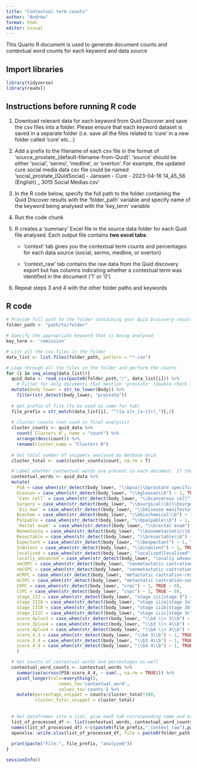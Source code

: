 ```yaml
---
title: "Contextual term counts"
author: "Andrew"
format: html
editor: visual
---
```


This Quarto R document is used to generate document counts and contextual word counts for each keyword and data source

## Import libraries

```r
library(tidyverse)
library(readxl)
```

## Instructions before running R code

1.  Download relevant data for each keyword from Quid Discover and save the csv files into a folder. Please ensure that each keyword dataset is saved in a separate folder (i.e. save all the files related to 'cure' in a new folder called 'cure' etc...)

2.  Add a prefix to the filename of each csv file in the format of 'source_prostate\_(default-filename-from-Quid)'. 'source' should be either 'social', 'sermo', 'medline', or 'overton'. For example, the updated cure social media data csv file could be named 'social_prostate\_\[QuidSocial\] - Janssen - Cure - 2023-04-16 14_45_58 (English) \_ 3015 Social Medias.csv'

3.  In the R code below, specify the full path to the folder containing the Quid Discover results with the 'folder_path' variable and specify name of the keyword being analysed with the 'key_term' variable

4.  Run the code chunk

5.  R creates a 'summary' Excel file in the source data folder for each Quid file analysed. Each output file contains **two excel tabs**:

    -   'context' tab gives you the contextual term counts and percentages for each data source (social, sermo, medline, or overton)

    -   'context_raw' tab contains the raw data from the Quid discovery export but has columns indicating whether a contextual term was identified in the document ('1' or '0')

6.  Repeat steps 3 and 4 with the other folder paths and keywords

## R code

```r

# Provide full path to the folder containing your Quid Discovery results to be analyzed
folder_path <- "path/to/folder"

# Specify the appropriate keyword that is being analysed
key_term <- 'remission'

# List all the csv files in the folder
data_list <- list.files(folder_path, pattern = "*.csv") 

# Loop through all the files in the folder and perform the counts
for (i in seq_along(data_list)){
  quid_data <- read_csv(paste0(folder_path,"/", data_list[i])) %>%
    # Filter for only documents that mention 'prostate' (double check to ensure nothing missed by SMEs)
  mutate(body_lower = str_to_lower(Body)) %>%
    filter(str_detect(body_lower, "prostate"))
  
  # Get prefix of file (to be used as name for tab)
  file_prefix = str_match(data_list[i], "^([a-z]+_[a-z]+)_")[,2]
  
  # cluster counts (not used in final analysis)
  cluster_counts <- quid_data %>%
    count(`Clusters 0`, name = "count") %>%
    arrange(desc(count)) %>%
    rename(cluster_name = "Clusters 0")
  
  # Get total number of snippets analysed by Netbase Quid
  cluster_total <- sum(cluster_counts$count, na.rm = T)

  # Label whether contextual words are present in each document. If they are then label '1' otherwise '0'
  contextual_words <- quid_data %>%
  mutate(
    PSA = case_when(str_detect(body_lower, "\\bpsa|\\bprostate specific antigen") ~ 1, TRUE ~ 0),
    Gleason = case_when(str_detect(body_lower, "\\bgleason\\b") ~ 1, TRUE ~ 0),
    `Canc cell` = case_when(str_detect(body_lower, "\\bcancerous cell") ~ 1, TRUE ~ 0),
    Surgery = case_when(str_detect(body_lower, "\\bsurgical\\b|\\bsurgery\\b|\\bprostatectomy\\b") ~ 1, TRUE ~ 0),
    `Dis man` = case_when(str_detect(body_lower, "\\bdisease manifestation") ~ 1, TRUE ~ 0),
    Biochem = case_when(str_detect(body_lower, "\\bbiochemical\\b") ~ 1, TRUE ~ 0),
    Palpable = case_when(str_detect(body_lower, "\\bpalpable\\b") ~ 1, TRUE ~ 0),
    `Rectal exam` = case_when(str_detect(body_lower, "\\brectal exam") ~ 1, TRUE ~ 0),
    Nonmetasta = case_when(str_detect(body_lower, "\\bnonmetastatic\\b|\\bnon-metastatic\\b") ~ 1, TRUE ~ 0),
    Resectable = case_when(str_detect(body_lower, "\\bresectable\\b") ~ 1, TRUE ~ 0),
    Expectant = case_when(str_detect(body_lower, "\\bexpectant") ~ 1, TRUE ~ 0),
    Indolent = case_when(str_detect(body_lower, "\\bindolent") ~ 1, TRUE ~ 0),
    localized = case_when(str_detect(body_lower, "localized|localised") ~ 1, TRUE ~ 0),
    locally_advanced = case_when(str_detect(body_lower, "locally advanced|locally-advanced") ~ 1, TRUE ~ 0),
    nmCRPC = case_when(str_detect(body_lower, "nonmetastatic castration-resistant prostate cancer|non-metastatic castration-resistant prostate cancer|non-metastatic crpc|nmcrpc") ~ 1, TRUE ~ 0),
    nmCSPC = case_when(str_detect(body_lower, "nonmetastatic castration-sensitive prostate cancer|non-metastatic castration-sensitive prostate cancer|non-metastatic cspc|nmcspc") ~ 1, TRUE ~ 0),
    mCRPC = case_when(str_detect(body_lower, "metastatic castration-resistant prostate cancer|metastatic crpc|mcrpc") ~ 1, TRUE ~ 0),
    mCSPC = case_when(str_detect(body_lower, "metastatic castration-sensitive prostate cancer|metastatic cspc|mcspc") ~ 1, TRUE ~ 0),
    CRPC = case_when(str_detect(body_lower, "crpc") ~ 1, TRUE ~ 0),
    CSPC = case_when(str_detect(body_lower, "cspc") ~ 1, TRUE ~ 0),
    stage_III = case_when(str_detect(body_lower, "stage iii|stage 3") ~ 1, TRUE ~ 0),
    stage_IIIA = case_when(str_detect(body_lower, "stage iiia|stage 3a") ~ 1, TRUE ~ 0),
    stage_IIIB = case_when(str_detect(body_lower, "stage iiib|stage 3b") ~ 1, TRUE ~ 0),
    stage_IIIC = case_when(str_detect(body_lower, "stage iiic|stage 3c") ~ 1, TRUE ~ 0),
    score_4plus3 = case_when(str_detect(body_lower, "\\b4 \\+ 3\\b") ~ 1, TRUE ~ 0),
    score_3plus4 = case_when(str_detect(body_lower, "\\b3 \\+ 4\\b") ~ 1, TRUE ~ 0),
    score_4plus4 = case_when(str_detect(body_lower, "\\b4 \\+ 4\\b") ~ 1, TRUE ~ 0),
    score_4_3 = case_when(str_detect(body_lower, "\\b4 3\\b") ~ 1, TRUE ~ 0), 
    score_3_4 = case_when(str_detect(body_lower, "\\b3 4\\b") ~ 1, TRUE ~ 0),
    score_4_4 = case_when(str_detect(body_lower, "\\b4 4\\b") ~ 1, TRUE ~ 0)
    ) 

  # Get counts of contextual words and percentages as well
  contextual_word_counts <- contextual_words %>%
    summarise(across(PSA:score_4_4, ~ sum(., na.rm = TRUE))) %>%
    pivot_longer(cols=everything(),
                    names_to='contextual_word',
                    values_to='counts') %>%
    mutate(percentage_snippet = counts/cluster_total*100,
           cluster_total_snippet = cluster_total) 
    
  
  # Get dataframes into a list, give each tab corresponding name and export as an excel file
  list_of_processed_df <- list(contextual_words, contextual_word_counts)
  names(list_of_processed_df) <-c(paste0(file_prefix,"_context_raw"),paste0(file_prefix,"_context"))
  openxlsx::write.xlsx(list_of_processed_df, file = paste0(folder_path,"/", file_prefix,"_",key_term,"_summary.xlsx"))
  
  print(paste("File:", file_prefix, "analyzed"))
}

```

```r
sessionInfo()
```
